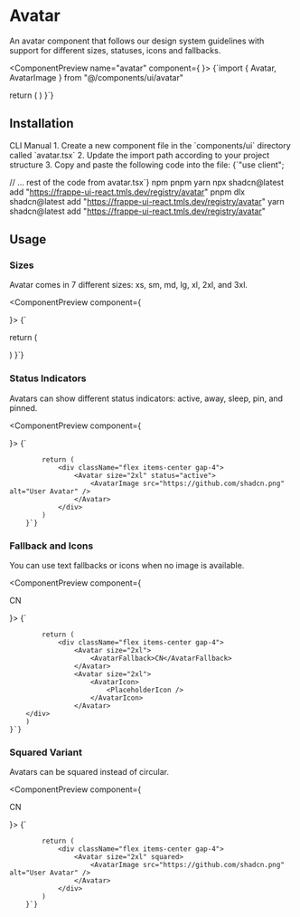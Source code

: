 

# Avatar

An avatar component that follows our design system guidelines with support for different sizes, statuses, icons and fallbacks.

<ComponentPreview name="avatar" component={<Avatar size="2xl">
  <AvatarImage src="https://github.com/shadcn.png" alt="User Avatar" />
</Avatar>}>
  <EnhancedCodeBlock language="tsx">
    {`import { Avatar, AvatarImage } from "@/components/ui/avatar"

  return (
    <Avatar size="2xl">
      <AvatarImage src="https://github.com/shadcn.png" alt="User Avatar" />
    </Avatar>
  )
}`}
  </EnhancedCodeBlock>
</ComponentPreview>

## Installation

<InstallationTabs defaultValue="cli">
  <TabsList>
    <TabsTrigger value="cli">CLI</TabsTrigger>
    <TabsTrigger value="manual">Manual</TabsTrigger>
  </TabsList>
  <TabsContent value="manual">
    1. Create a new component file in the `components/ui` directory called `avatar.tsx`
    2. Update the import path according to your project structure
    3. Copy and paste the following code into the file:
    <EnhancedCodeBlock language="tsx">
      {`"use client";




// ... rest of the code from avatar.tsx`}
    </EnhancedCodeBlock>
  </TabsContent>
  <TabsContent value="cli">
    <PackageManagerTabs defaultValue="npm">
      <TabsList>
        <TabsTrigger value="npm">npm</TabsTrigger>
        <TabsTrigger value="pnpm">pnpm</TabsTrigger>
        <TabsTrigger value="yarn">yarn</TabsTrigger>
      </TabsList>
      <TabsContent value="npm">
        <EnhancedCodeBlock language="bash">
          npx shadcn@latest add "https://frappe-ui-react.tmls.dev/registry/avatar"
        </EnhancedCodeBlock>
      </TabsContent>
      <TabsContent value="pnpm">
        <EnhancedCodeBlock language="bash">
          pnpm dlx shadcn@latest add "https://frappe-ui-react.tmls.dev/registry/avatar"
        </EnhancedCodeBlock>
      </TabsContent>
      <TabsContent value="yarn">
        <EnhancedCodeBlock language="bash">
          yarn shadcn@latest add "https://frappe-ui-react.tmls.dev/registry/avatar"
        </EnhancedCodeBlock>
      </TabsContent>
    </PackageManagerTabs>
  </TabsContent>
</InstallationTabs>

## Usage

### Sizes

Avatar comes in 7 different sizes: xs, sm, md, lg, xl, 2xl, and 3xl.

<ComponentPreview component={<div className="flex items-center gap-4">
  <Avatar size="xs">
    <AvatarImage src="https://github.com/shadcn.png" alt="User Avatar" />
  </Avatar>
  <Avatar size="sm">
    <AvatarImage src="https://github.com/shadcn.png" alt="User Avatar" />
  </Avatar>
  <Avatar size="md">
    <AvatarImage src="https://github.com/shadcn.png" alt="User Avatar" />
  </Avatar>
  <Avatar size="lg">
    <AvatarImage src="https://github.com/shadcn.png" alt="User Avatar" />
  </Avatar>
  <Avatar size="xl">
    <AvatarImage src="https://github.com/shadcn.png" alt="User Avatar" />
  </Avatar>
  <Avatar size="2xl">
    <AvatarImage src="https://github.com/shadcn.png" alt="User Avatar" />
  </Avatar>
  <Avatar size="3xl">
    <AvatarImage src="https://github.com/shadcn.png" alt="User Avatar" />
  </Avatar>
</div>}>
  <EnhancedCodeBlock language="tsx">
    {`

  return (
			<div className="flex items-center gap-4">
				<Avatar size="xs">
					<AvatarImage src="https://github.com/shadcn.png" alt="User Avatar" />
				</Avatar>
				<Avatar size="sm">
					<AvatarImage src="https://github.com/shadcn.png" alt="User Avatar" />
				</Avatar>
			</div>
  )
}`}
  </EnhancedCodeBlock>
</ComponentPreview>

### Status Indicators

Avatars can show different status indicators: active, away, sleep, pin, and pinned.

<ComponentPreview component={<div className="flex items-center gap-4">
  <Avatar size="2xl" status="active">
    <AvatarImage src="https://github.com/shadcn.png" alt="User Avatar" />
  </Avatar>
  <Avatar size="2xl" status="away">
    <AvatarImage src="https://github.com/shadcn.png" alt="User Avatar" />
  </Avatar>
  <Avatar size="2xl" status="sleep">
    <AvatarImage src="https://github.com/shadcn.png" alt="User Avatar" />
  </Avatar>
  <Avatar size="2xl" status="pin">
    <AvatarImage src="https://github.com/shadcn.png" alt="User Avatar" />
  </Avatar>
  <Avatar size="2xl" status="pinned">
    <AvatarImage src="https://github.com/shadcn.png" alt="User Avatar" />
  </Avatar>
</div>}>
  <EnhancedCodeBlock language="tsx">
    {`

			return (
				<div className="flex items-center gap-4">
					<Avatar size="2xl" status="active">
						<AvatarImage src="https://github.com/shadcn.png" alt="User Avatar" />
					</Avatar>
				</div>
			)
		}`}
  </EnhancedCodeBlock>
</ComponentPreview>

### Fallback and Icons

You can use text fallbacks or icons when no image is available.

<ComponentPreview component={<div className="flex items-center gap-4">
  <Avatar size="2xl">
    <AvatarFallback>CN</AvatarFallback>
  </Avatar>
  <Avatar size="2xl">
    <AvatarIcon>
      <PlaceholderIcon />
    </AvatarIcon>
  </Avatar>
</div>}>
  <EnhancedCodeBlock language="tsx">
    {`

    		return (
    			<div className="flex items-center gap-4">
    				<Avatar size="2xl">
    					<AvatarFallback>CN</AvatarFallback>
    				</Avatar>
    				<Avatar size="2xl">
    					<AvatarIcon>
    						<PlaceholderIcon />
    					</AvatarIcon>
    				</Avatar>
    	</div>
    	)
	}`}
  </EnhancedCodeBlock>
</ComponentPreview>

### Squared Variant

Avatars can be squared instead of circular.

<ComponentPreview component={<div className="flex items-center gap-4">
  <Avatar size="2xl" squared>
    <AvatarImage src="https://github.com/shadcn.png" alt="User Avatar" />
  </Avatar>
  <Avatar size="2xl" squared>
    <AvatarFallback>CN</AvatarFallback>
  </Avatar>
</div>}>
  <EnhancedCodeBlock language="tsx">
    {`

			return (
				<div className="flex items-center gap-4">
					<Avatar size="2xl" squared>
						<AvatarImage src="https://github.com/shadcn.png" alt="User Avatar" />
					</Avatar>
				</div>
			)
		}`}
  </EnhancedCodeBlock>
</ComponentPreview>
